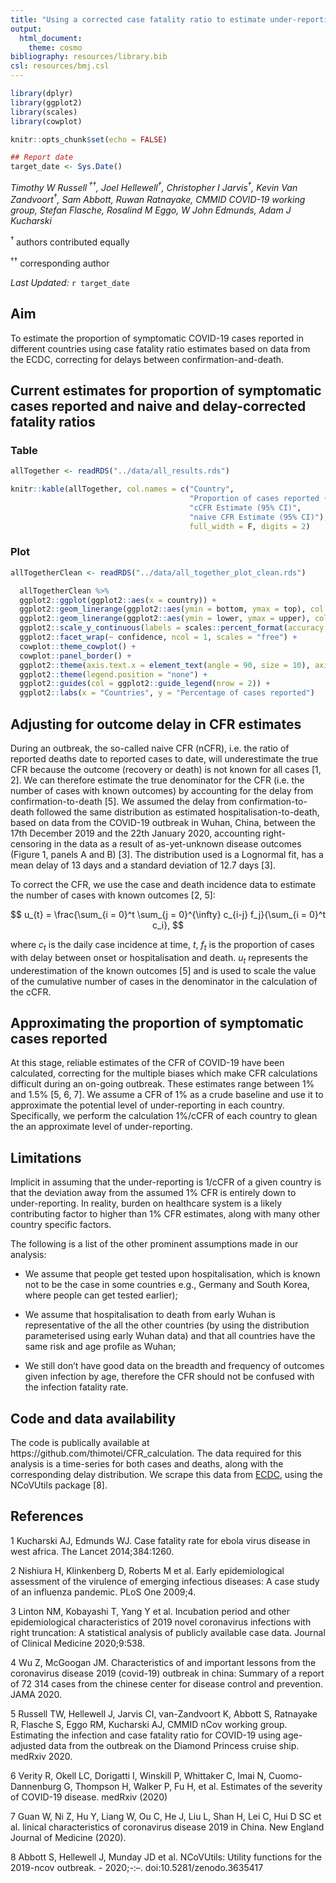 ```yaml
---
title: "Using a corrected case fatality ratio to estimate under-reporting"
output: 
  html_document:
    theme: cosmo
bibliography: resources/library.bib
csl: resources/bmj.csl
---
```


```r
library(dplyr)
library(ggplot2)
library(scales)
library(cowplot)

```

```r
knitr::opts_chunk$set(echo = FALSE)
```

```r
## Report date
target_date <- Sys.Date()
```

*Timothy W Russell<sup> ††</sup>, Joel Hellewell<sup>†</sup>, Christopher I Jarvis<sup>†</sup>, Kevin Van Zandvoort<sup>†</sup>, Sam Abbott<sup></sup>, Ruwan Ratnayake<sup></sup>, CMMID COVID-19 working group, Stefan Flasche<sup></sup>, Rosalind M Eggo<sup></sup>, W John Edmunds<sup></sup>, Adam J Kucharski<sup></sup>*

<sup> † </sup> authors contributed equally

<sup> ††</sup> corresponding author

*Last Updated:* `r target_date`
  
## Aim

To estimate the proportion of symptomatic COVID-19 cases reported in different countries using case fatality ratio estimates based on data from the ECDC, correcting for delays between confirmation-and-death.

## Current estimates for proportion of symptomatic cases reported and naive and delay-corrected fatality ratios {.tabset}

### Table

```r
allTogether <- readRDS("../data/all_results.rds")
```

```r
knitr::kable(allTogether, col.names = c("Country",
                                        "Proportion of cases reported (95% CI)",
                                        "cCFR Estimate (95% CI)",
                                        "naive CFR Estimate (95% CI)"), 
                                        full_width = F, digits = 2)
```


### Plot

```r
allTogetherClean <- readRDS("../data/all_together_plot_clean.rds")
```

```r
  allTogetherClean %>% 
  ggplot2::ggplot(ggplot2::aes(x = country)) +
  ggplot2::geom_linerange(ggplot2::aes(ymin = bottom, ymax = top), col = "#344b85", size = 4,  alpha = 0.4) +
  ggplot2::geom_linerange(ggplot2::aes(ymin = lower, ymax = upper), col = "#344b85",  size = 4,  alpha = 0.5) +
  ggplot2::scale_y_continuous(labels = scales::percent_format(accuracy = 1L)) +
  ggplot2::facet_wrap(~ confidence, ncol = 1, scales = "free") +
  cowplot::theme_cowplot() +
  cowplot::panel_border() +
  ggplot2::theme(axis.text.x = element_text(angle = 90, size = 10), axis.text.y = element_text(size = 10)) +
  ggplot2::theme(legend.position = "none") +
  ggplot2::guides(col = ggplot2::guide_legend(nrow = 2)) +
  ggplot2::labs(x = "Countries", y = "Percentage of cases reported")
```


## Adjusting for outcome delay in CFR estimates

During an outbreak, the so-called naive CFR (nCFR), i.e. the ratio of reported deaths date to reported cases to date, will underestimate the true CFR because the outcome (recovery or death) is not known for all cases [1, 2]. We can therefore estimate the true denominator for the CFR (i.e. the number of cases with known outcomes) by accounting for the delay from confirmation-to-death [5]. 
We assumed the delay from confirmation-to-death followed the same distribution as estimated hospitalisation-to-death, based on data from the COVID-19 outbreak in Wuhan, China, between the 17th December 2019 and the 22th January 2020, accounting right-censoring in the data as a result of as-yet-unknown disease outcomes (Figure 1, panels A and B) [3]. The distribution used is a Lognormal fit, has a mean delay of 13 days and a standard deviation of 12.7 days [3].

To correct the CFR, we use the case and death incidence data to estimate the number of cases with known outcomes [2, 5]:

$$
u_{t} = \frac{\sum_{i = 0}^t \sum_{j = 0}^{\infty} c_{i-j} f_j}{\sum_{i = 0}^t c_i},
$$ 

where $c_{t}$ is the daily case incidence at time, $t$, $f_t$ is the proportion of cases with delay between onset or hospitalisation and death. $u_t$ represents the underestimation of the known outcomes [5] and is used to scale the value of the cumulative number of cases in the denominator in the calculation of the cCFR.

## Approximating the proportion of symptomatic cases reported

At this stage, reliable estimates of the CFR of COVID-19 have been calculated, correcting for the multiple biases which make CFR calculations difficult during an on-going outbreak. These estimates range between 1% and 1.5% [5, 6, 7]. We assume a CFR of 1% as a crude baseline and use it to approximate the potential level of under-reporting in each country. Specifically, we perform the calculation 1%/cCFR of each country to glean the an approximate level of under-reporting.

## Limitations

Implicit in assuming that the under-reporting is 1/cCFR of a given country is that the deviation away from the assumed 1% CFR is entirely down to under-reporting. In reality, burden on healthcare system is a likely contributing factor to higher than 1% CFR estimates, along with many other country specific factors.

The following is a list of the other prominent assumptions made in our analysis:

* We assume that people get tested upon hospitalisation, which is known not to be the case in some countries e.g., Germany and South Korea, where people can get tested earlier);

* We assume that hospitalisation to death from early Wuhan is representative of the all the other countries (by using the distribution parameterised using early Wuhan data) and that all countries have the same risk and age profile as Wuhan;

* We still don’t have good data on the breadth and frequency of outcomes given infection by age, therefore the CFR should not be confused with the infection fatality rate.

## Code and data availability

The code is publically available at https://github.com/thimotei/CFR_calculation. The data required for this analysis is a time-series for both cases and deaths, along with the corresponding delay distribution. We scrape this data from [ECDC](https://www.ecdc.europa.eu/en/publications-data/download-todays-data-geographic-distribution-covid-19-cases-worldwide), using the NCoVUtils package [8]. 
 
## References

1 Kucharski AJ, Edmunds WJ. Case fatality rate for ebola virus disease in west africa. The Lancet 2014;384:1260.

2 Nishiura H, Klinkenberg D, Roberts M et al. Early epidemiological assessment of the virulence of emerging infectious diseases: A case study of an influenza pandemic. PLoS One 2009;4.

3 Linton NM, Kobayashi T, Yang Y et al. Incubation period and other epidemiological characteristics of 2019 novel coronavirus infections with right truncation: A statistical analysis of publicly available case data. Journal of Clinical Medicine 2020;9:538.

4 Wu Z, McGoogan JM. Characteristics of and important lessons from the coronavirus disease 2019 (covid-19) outbreak in china: Summary of a report of 72 314 cases from the chinese center for disease control and prevention. JAMA 2020.

5 Russell TW,  Hellewell J, Jarvis CI, van-Zandvoort K, Abbott S, Ratnayake R, Flasche S, Eggo RM, Kucharski AJ, CMMID nCov working group. Estimating the infection and case fatality ratio for COVID-19 using age-adjusted data from the outbreak on the Diamond Princess cruise ship. medRxiv 2020.

6 Verity R, Okell LC, Dorigatti I, Winskill P, Whittaker C, Imai N, Cuomo-Dannenburg G, Thompson H, Walker P, Fu H, et al. Estimates of the severity of COVID-19 disease. medRxiv (2020)

7 Guan W, Ni Z, Hu Y, Liang W, Ou C, He J, Liu L, Shan H, Lei C, Hui D SC et al. linical characteristics of coronavirus disease 2019 in China. New England Journal of Medicine (2020).

8 Abbott S, Hellewell J, Munday JD et al. NCoVUtils: Utility functions for the 2019-ncov outbreak. - 2020;-:–. doi:10.5281/zenodo.3635417
